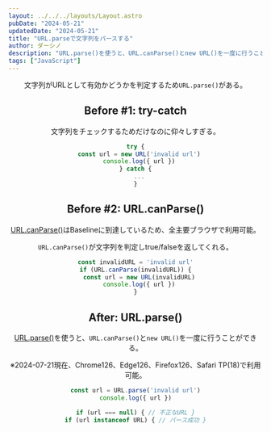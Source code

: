 ```yaml
---
layout: ../../../layouts/Layout.astro
pubDate: "2024-05-21"
updatedDate: "2024-05-21"
title: "URL.parseで文字列をパースする"
author: ダーシノ
description: "URL.parse()を使うと、URL.canParse()とnew URL()を一度に行うことができる。"
tags: ["JavaScript"]
---
```



<Header {...frontmatter} />

文字列がURLとして有効かどうかを判定するため`URL.parse()`がある。

## Before #1: try-catch

文字列をチェックするためだけなのに仰々しすぎる。
```js
try {
  const url = new URL('invalid url')
  console.log({ url })
} catch {
  ...
}
```

## Before #2: URL.canParse()

[URL.canParse()](https://developer.mozilla.org/en-US/docs/Web/API/URL/canParse_static)はBaselineに到達しているため、全主要ブラウザで利用可能。

`URL.canParse()`が文字列を判定しtrue/falseを返してくれる。

```js
const invalidURL = 'invalid url'
if (URL.canParse(invalidURL)) {
  const url = new URL(invalidURL)
  console.log({ url })
}
```

## After: URL.parse()

[URL.parse()](https://developer.mozilla.org/en-US/docs/Web/API/URL/parse_static)を使うと、`URL.canParse()`と`new URL()`を一度に行うことができる。

※2024-07-21現在、Chrome126、Edge126、Firefox126、Safari TP(18)で利用可能。

```js
const url = URL.parse('invalid url')
console.log({ url })

if (url === null) { // 不正なURL }
if (url instanceof URL) { // パース成功 }
```
